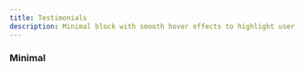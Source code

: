```yaml
---
title: Testimonials
description: Minimal block with smooth hover effects to highlight user feedback clearly.
---
```


###  Minimal

<BlockPreview
    path="demo/blocks/testimonials/testimonials-1.tsx"
    registry="testimonials-1"
    lgHeight={620}
    mdHeight={492}
    smHeight={492}
/>
